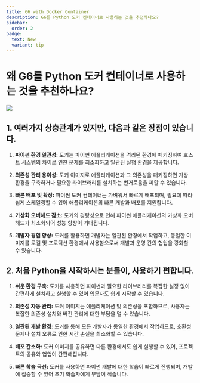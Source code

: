 ```yaml
---
title: G6 with Docker Container
description: G6를 Python 도커 컨테이너로 사용하는 것을 추천하나요?
sidebar:
  order: 2
badge:
  text: New
  variant: tip
---
```


# 왜 G6를 Python 도커 컨테이너로 사용하는 것을 추천하나요?

![](https://images.unsplash.com/photo-1646627927863-19874c27316b?q=80&w=1856&auto=format&fit=crop&ixlib=rb-4.0.3&ixid=M3wxMjA3fDB8MHxwaG90by1wYWdlfHx8fGVufDB8fHx8fA%3D%3D)

## 1. 여러가지 상충관계가 있지만, 다음과 같은 장점이 있습니다.

1. **파이썬 환경 일관성:** 도커는 파이썬 애플리케이션을 격리된 환경에 패키징하여 호스트 시스템의 차이로 인한 문제를 최소화하고 일관된 실행 환경을 제공합니다.

2. **의존성 관리 용이성:** 도커 이미지로 애플리케이션과 그 의존성을 패키징하면 가상 환경을 구축하거나 필요한 라이브러리를 설치하는 번거로움을 피할 수 있습니다.

3. **빠른 배포 및 확장:** 파이썬 도커 컨테이너는 가벼워서 빠르게 배포되며, 필요에 따라 쉽게 스케일링할 수 있어 애플리케이션의 빠른 개발과 배포를 지원합니다.

4. **가상화 오버헤드 감소:** 도커의 경량성으로 인해 파이썬 애플리케이션의 가상화 오버헤드가 최소화되어 성능 향상이 기대됩니다.

5. **개발자 경험 향상:** 도커를 활용하면 개발자는 일관된 환경에서 작업하고, 동일한 이미지를 로컬 및 프로덕션 환경에서 사용함으로써 개발과 운영 간의 협업을 강화할 수 있습니다.

## 2. 처음 Python을 시작하시는 분들이, 사용하기 편합니다.

1. **쉬운 환경 구축:** 도커를 사용하면 파이썬과 필요한 라이브러리를 복잡한 설정 없이 간편하게 설치하고 실행할 수 있어 입문자도 쉽게 시작할 수 있습니다.

2. **의존성 자동 관리:** 도커 이미지는 애플리케이션 및 의존성을 포함하므로, 사용자는 복잡한 의존성 설치와 버전 관리에 대한 부담을 덜 수 있습니다.

3. **일관된 개발 환경:** 도커를 통해 모든 개발자가 동일한 환경에서 작업하므로, 호환성 문제나 설치 오류로 인한 시간 손실을 최소화할 수 있습니다.

4. **배포 간소화:** 도커 이미지를 공유하면 다른 환경에서도 쉽게 실행할 수 있어, 프로젝트의 공유와 협업이 간편해집니다.

5. **빠른 학습 곡선:** 도커를 사용하면 파이썬 개발에 대한 학습이 빠르게 진행되며, 개발에 집중할 수 있어 초기 학습자에게 부담이 적습니다.
